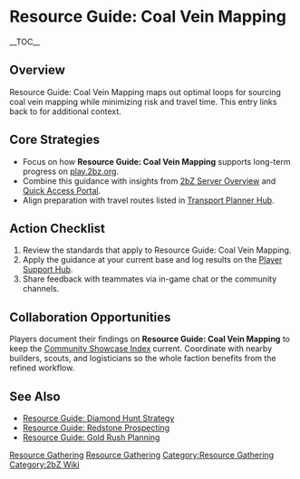 {{Short description|Resource Guide: Coal Vein Mapping maps out optimal loops for sourcing coal vein mapping while minimizing risk and travel time}}
= Resource Guide: Coal Vein Mapping =
{{2bZ Navbox}}
__TOC__

== Overview ==
Resource Guide: Coal Vein Mapping maps out optimal loops for sourcing coal vein mapping
while minimizing risk and travel time. This entry links back to [[Category:Resource
Gathering|Resource Gathering]] for additional context.

== Core Strategies ==
* Focus on how '''Resource Guide: Coal Vein Mapping''' supports long-term progress on [[play.2bz.org]].
* Combine this guidance with insights from [[2bZ Server Overview]] and [[Quick Access Portal]].
* Align preparation with travel routes listed in [[Transport Planner Hub]].

== Action Checklist ==
# Review the [[Category:Resource Gathering|Resource Gathering]] standards that apply to Resource Guide: Coal Vein Mapping.
# Apply the guidance at your current base and log results on the [[Player Support Hub]].
# Share feedback with teammates via in-game chat or the community channels.

== Collaboration Opportunities ==
Players document their findings on '''Resource Guide: Coal Vein Mapping''' to keep the
[[Community Showcase Index]] current. Coordinate with nearby builders, scouts, and
logisticians so the whole faction benefits from the refined workflow.

== See Also ==
* [[Resource Guide: Diamond Hunt Strategy]]
* [[Resource Guide: Redstone Prospecting]]
* [[Resource Guide: Gold Rush Planning]]

[[Category:Resource Gathering]]
[[Category:2bZ Wiki]]
